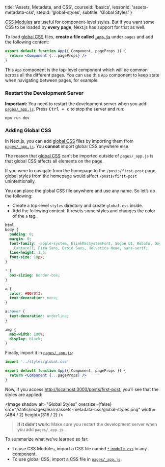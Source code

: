 
  title: 'Assets, Metadata, and CSS',
  courseId: 'basics',
  lessonId: 'assets-metadata-css',
  stepId: 'global-styles',
  subtitle: 'Global Styles'
}

[CSS Modules](/docs/basic-features/built-in-css-support#adding-component-level-css) are useful for component-level styles. But if you want some CSS to be loaded by **every page**, Next.js has support for that as well.

To load [global CSS](/docs/basic-features/built-in-css-support#adding-a-global-stylesheet) files, **create a file called [`_app.js`](/docs/advanced-features/custom-app)** under `pages` and add the following content:

```jsx
export default function App({ Component, pageProps }) {
  return <Component {...pageProps} />
}
```

This `App` component is the top-level component which will be common across all the different pages. You can use this `App` component to keep state when navigating between pages, for example.

### Restart the Development Server

**Important:** You need to restart the development server when you add [`pages/_app.js`](/docs/advanced-features/custom-app). Press <kbd>Ctrl + c</kbd> to stop the server and run:

```shell
npm run dev
```

### Adding Global CSS

In Next.js, you can add [global CSS](/docs/basic-features/built-in-css-support#adding-a-global-stylesheet) files by importing them from [`pages/_app.js`](/docs/advanced-features/custom-app). You **cannot** import global CSS anywhere else.

The reason that [global CSS](/docs/basic-features/built-in-css-support#adding-a-global-stylesheet) can't be imported outside of `pages/_app.js` is that global CSS affects all elements on the page.

If you were to navigate from the homepage to the `/posts/first-post` page, global styles from the homepage would affect `/posts/first-post` unintentionally.

You can place the global CSS file anywhere and use any name. So let’s do the following:

- Create a top-level `styles` directory and create `global.css` inside.
- Add the following content. It resets some styles and changes the color of the `a` tag.

```css
html,
body {
  padding: 0;
  margin: 0;
  font-family: -apple-system, BlinkMacSystemFont, Segoe UI, Roboto, Oxygen, Ubuntu,
    Cantarell, Fira Sans, Droid Sans, Helvetica Neue, sans-serif;
  line-height: 1.6;
  font-size: 18px;
}

* {
  box-sizing: border-box;
}

a {
  color: #0070f3;
  text-decoration: none;
}

a:hover {
  text-decoration: underline;
}

img {
  max-width: 100%;
  display: block;
}
```

Finally, import it in [`pages/_app.js`](/docs/advanced-features/custom-app):

```jsx
import '../styles/global.css'

export default function App({ Component, pageProps }) {
  return <Component {...pageProps} />
}
```

Now, if you access [http://localhost:3000/posts/first-post](http://localhost:3000/posts/first-post), you’ll see that the styles are applied:

<Image
  shadow
  alt="Global Styles"
  oversize={false}
  src="/static/images/learn/assets-metadata-css/global-styles.png"
  width={484 / 2}
  height={316 / 2}
/>

> **If it didn’t work**: Make sure you restart the development server when you add `pages/_app.js`.

To summarize what we’ve learned so far:

- To use CSS Modules, import a CSS file named [`*.module.css`](/docs/basic-features/built-in-css-support#adding-component-level-css) in any component.
- To use global CSS, import a CSS file in [`pages/_app.js`](/docs/advanced-features/custom-app).

